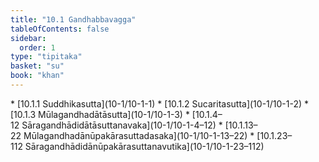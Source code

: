 ```yaml
---
title: "10.1 Gandhabbavagga"
tableOfContents: false
sidebar:
  order: 1
type: "tipitaka"
basket: "su"
book: "khan"
---
```



<DynamicBreadcrumb />



<TableOfContents book="khan" section="10.1">
* [10.1.1 Suddhikasutta](10-1/10-1-1)
* [10.1.2 Sucaritasutta](10-1/10-1-2)
* [10.1.3 Mūlagandhadātāsutta](10-1/10-1-3)
* [10.1.4–12 Sāragandhādidātāsuttanavaka](10-1/10-1-4–12)
* [10.1.13–22 Mūlagandhadānūpakārasuttadasaka](10-1/10-1-13–22)
* [10.1.23–112 Sāragandhādidānūpakārasuttanavutika](10-1/10-1-23–112)
</TableOfContents>